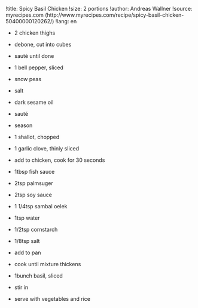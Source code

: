 !title: Spicy Basil Chicken
!size: 2 portions
!author: Andreas Wallner
!source: myrecipes.com (http://www.myrecipes.com/recipe/spicy-basil-chicken-50400000120262/)
!lang: en

* 2 chicken thighs
- debone, cut into cubes
- sauté until done

* 1 bell pepper, sliced
* snow peas
* salt
* dark sesame oil
- sauté
- season

* 1 shallot, chopped
* 1 garlic clove, thinly sliced
- add to chicken, cook for 30 seconds

* 1tbsp fish sauce
* 2tsp palmsuger
* 2tsp soy sauce
* 1 1/4tsp sambal oelek
* 1tsp water
* 1/2tsp cornstarch
* 1/8tsp salt
- add to pan
- cook until mixture thickens

* 1bunch basil, sliced
- stir in
- serve with vegetables and rice